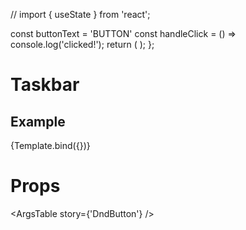 // import { useState } from 'react';

  const buttonText = 'BUTTON'
  const handleClick = () => console.log('clicked!');
  return (
    <DndButton
    text={buttonText}
    onClick={handleClick}
  />);
};

<Meta
  title='Components/DndButton'
  component={DndButton}
/>

# Taskbar
<Description of={DndButton}/>


## Example
<Canvas>
  <Story name='DndButton'>
    {Template.bind({})}
  </Story>
</Canvas>

# Props
<ArgsTable story={'DndButton'} />